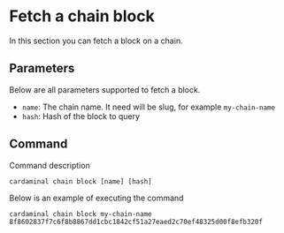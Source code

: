 # Fetch a chain block

In this section you can fetch a block on a chain.

## Parameters

Below are all parameters supported to fetch a block.

- `name`: The chain name. It need will be slug, for example `my-chain-name`
- `hash`: Hash of the block to query

## Command

Command description

`cardaminal chain block [name] [hash]`

Below is an example of executing the command

`cardaminal chain block my-chain-name 8f8602837f7c6f8b8867dd1cbc1842cf51a27eaed2c70ef48325d00f8efb320f`
